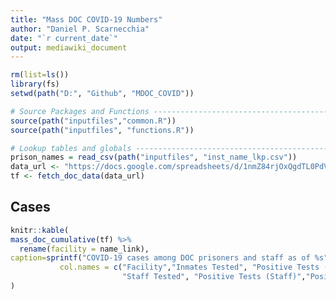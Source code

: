 ```yaml
---
title: "Mass DOC COVID-19 Numbers"
author: "Daniel P. Scarnecchia"
date: "`r current_date`"
output: mediawiki_document
---
```


```r
rm(list=ls()) 
library(fs)
setwd(path("D:", "Github", "MDOC_COVID"))

# Source Packages and Functions ---------------------------------------------------------
source(path("inputfiles","common.R"))
source(path("inputfiles", "functions.R"))

# Lookup tables and globals -------------------------------------------------------------
prison_names = read_csv(path("inputfiles", "inst_name_lkp.csv"))
data_url <- "https://docs.google.com/spreadsheets/d/1nmZ84rjOxQgdTL0PdV7SrbyDTbD7nROQ/export#gid=1419540291"
tf <- fetch_doc_data(data_url)
```

## Cases
```r
knitr::kable(
mass_doc_cumulative(tf) %>% 
  rename(facility = name_link),
caption=sprintf("COVID-19 cases among DOC prisoners and staff as of %s", current_date),
           col.names = c("Facility","Inmates Tested", "Positive Tests (Inmates)", "Positive Test Rate (Inmates)", 
                         "Staff Tested", "Positive Tests (Staff)","Positive Rate (Staff)", "Deaths")
)
```